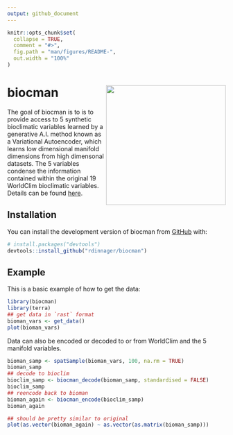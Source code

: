 ```yaml
---
output: github_document
---
```


<!-- README.md is generated from README.Rmd. Please edit that file -->

```r
knitr::opts_chunk$set(
  collapse = TRUE,
  comment = "#>",
  fig.path = "man/figures/README-",
  out.width = "100%"
)
```

# biocman <img src="man/figures/logo.png" align="right" height="276" />

<!-- badges: start -->
<!-- badges: end -->

The goal of biocman is to is to provide access to 5 synthetic bioclimatic variables learned by a generative A.I. method known as a Variational Autoencoder, which learns low dimensional manifold dimensions from high dimensonal datasets. The 5 variables condense the information contained within the original 19 WorldClim bioclimatic variables. Details can be found [here](https://github.com/rdinnager/bioclim_intrinsic_dimension).

## Installation

You can install the development version of biocman from [GitHub](https://github.com/) with:

``` r
# install.packages("devtools")
devtools::install_github("rdinnager/biocman")
```

## Example

This is a basic example of how to get the data:

```r
library(biocman)
library(terra)
## get data in `rast` format
bioman_vars <- get_data()
plot(bioman_vars)
```

Data can also be encoded or decoded to or from WorldClim and the 5 manifold variables.

```r
bioman_samp <- spatSample(bioman_vars, 100, na.rm = TRUE)
bioman_samp
## decode to bioclim
bioclim_samp <- biocman_decode(bioman_samp, standardised = FALSE)
bioclim_samp
## reencode back to bioman
bioman_again <- biocman_encode(bioclim_samp)
bioman_again

## should be pretty similar to original
plot(as.vector(bioman_again) ~ as.vector(as.matrix(bioman_samp)))
```
